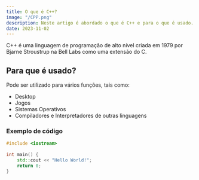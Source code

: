 ```yaml
---
title: O que é C++?
image: "/CPP.png"
description: Neste artigo é abordado o que é C++ e para o que é usado.
date: 2023-11-02
---
```


C++ é uma linguagem de programação de alto nível criada em 1979 por Bjarne Stroustrup na Bell Labs como uma extensão do C.

## Para que é usado?

Pode ser utilizado para vários funções, tais como:

* Desktop
* Jogos
* Sistemas Operativos
* Compiladores e Interpretadores de outras linguagens

### Exemplo de código

```cpp showLineNumbers
#include <iostream>
 
int main() {
    std::cout << "Hello World!";
    return 0;
}
```